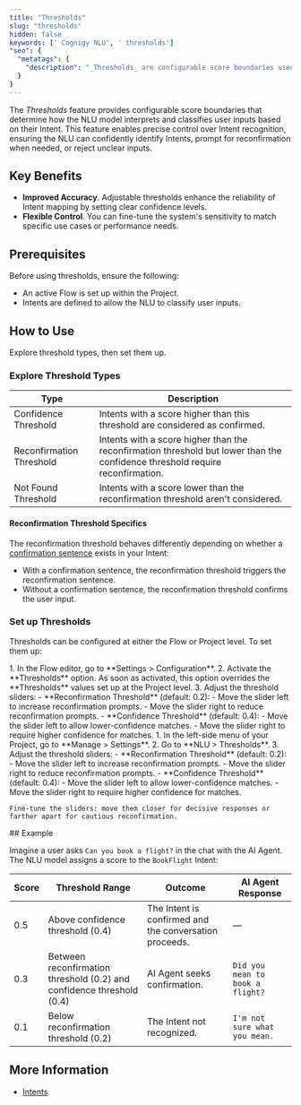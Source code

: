 ```yaml
---
title: "Thresholds"
slug: "thresholds"
hidden: false
keywords: [' Cognigy NLU', ' thresholds']
"seo": {
  "metatags": {
    "description": "_Thresholds_ are configurable score boundaries used to determine how the NLU interprets and classifies user inputs based on their Intent. These thresholds help the NLU decide whether an intent is confidently recognized, requires reconfirmation, or is not recognized at all."
  }
}
---
```


The *Thresholds* feature provides configurable score boundaries
that determine how the NLU model interprets and classifies user inputs based on their Intent.
This feature enables precise control over Intent recognition,
ensuring the NLU can confidently identify Intents, prompt for reconfirmation when needed, or reject unclear inputs.

## Key Benefits

- **Improved Accuracy**. Adjustable thresholds enhance the reliability of Intent mapping by setting clear confidence levels. 
- **Flexible Control**. You can fine-tune the system's sensitivity to match specific use cases or performance needs.

## Prerequisites

Before using thresholds, ensure the following:

- An active Flow is set up within the Project.
- Intents are defined to allow the NLU to classify user inputs.

## How to Use

Explore threshold types, then set them up.

### Explore Threshold Types

| **Type**                 | **Description**                                                                                                               |
|--------------------------|-------------------------------------------------------------------------------------------------------------------------------|
| Confidence Threshold     | Intents with a score higher than this threshold are considered as confirmed.                                                  |
| Reconfirmation Threshold | Intents with a score higher than the reconfirmation threshold but lower than the confidence threshold require reconfirmation. |
| Not Found Threshold      | Intents with a score lower than the reconfirmation threshold aren't considered.                                               |

#### Reconfirmation Threshold Specifics

The reconfirmation threshold behaves differently depending on whether a [confirmation sentence](/ai/platform-features/nlu/intents/overview#apply-additional-settings) exists in your Intent:

- With a confirmation sentence, the reconfirmation threshold triggers the reconfirmation sentence.
- Without a confirmation sentence, the reconfirmation threshold confirms the user input.

### Set up Thresholds

Thresholds can be configured at either the Flow or Project level. To set them up:

<Tabs>
  <Tab title="Flow level">
        1. In the Flow editor, go to **Settings > Configuration**.
        2. Activate the **Thresholds** option. As soon as activated, this option overrides the **Thresholds** values set up at the Project level.
        3. Adjust the threshold sliders:
            - **Reconfirmation Threshold** (default: 0.2):
                - Move the slider left to increase reconfirmation prompts.
                - Move the slider right to reduce reconfirmation prompts.
            - **Confidence Threshold** (default: 0.4):
                - Move the slider left to allow lower-confidence matches.
                - Move the slider right to require higher confidence for matches.
  </Tab>
  <Tab title="Project level">
        1. In the left-side menu of your Project, go to **Manage > Settings**.
        2. Go to **NLU > Thresholds**. 
        3. Adjust the threshold sliders:
            - **Reconfirmation Threshold** (default: 0.2):
                - Move the slider left to increase reconfirmation prompts.
                - Move the slider right to reduce reconfirmation prompts.
            - **Confidence Threshold** (default: 0.4):
                - Move the slider left to allow lower-confidence matches.
                - Move the slider right to require higher confidence for matches.

    Fine-tune the sliders: move them closer for decisive responses or farther apart for cautious reconfirmation.
  </Tab>
</Tabs>
## Example

Imagine a user asks `Can you book a flight?` in the chat with the AI Agent. The NLU model assigns a score to the `BookFlight` Intent:

| **Score** | **Threshold Range**                                                   | **Outcome**                                            | **AI Agent Response**            |
|-----------|-----------------------------------------------------------------------|--------------------------------------------------------|----------------------------------|
| 0.5       | Above confidence threshold (0.4)                                      | The Intent is confirmed and the conversation proceeds. | —                                |
| 0.3       | Between reconfirmation threshold (0.2) and confidence threshold (0.4) | AI Agent seeks confirmation.                           | `Did you mean to book a flight?` |
| 0.1       | Below reconfirmation threshold (0.2)                                  | The Intent not recognized.                             | `I'm not sure what you mean.`    |  

## More Information

- [Intents](/ai/platform-features/nlu/intents/overview)